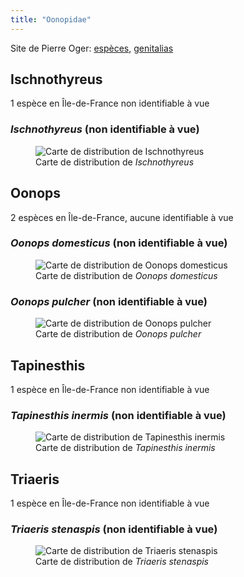```yaml
---
title: "Oonopidae"
---
```


Site de Pierre Oger: [espèces](https://arachno.piwigo.com/index?/category/498-oonopidae), [genitalias](https://arachno.piwigo.com/index?/tags/1487-_oonopidae)



## Ischnothyreus

1 espèce en Île-de-France non identifiable à vue



### *Ischnothyreus* (non identifiable à vue)



![Carte de distribution de *Ischnothyreus*](https://asfra.fr/Site/User_pages/Atlas/LR_ASFRA_Oonopidae_Ischnothyreus_2022-03-10.jpeg)



## Oonops

2 espèces en Île-de-France, aucune identifiable à vue



### *Oonops domesticus* (non identifiable à vue)



![Carte de distribution de *Oonops domesticus*](https://asfra.fr/Site/User_pages/Atlas/LR_ASFRA_Oonopidae_Oonops%20domesticus_2022-03-10.jpeg)



### *Oonops pulcher* (non identifiable à vue)



![Carte de distribution de *Oonops pulcher*](https://asfra.fr/Site/User_pages/Atlas/LR_ASFRA_Oonopidae_Oonops%20pulcher_2022-03-10.jpeg)



## Tapinesthis

1 espèce en Île-de-France non identifiable à vue



### *Tapinesthis inermis* (non identifiable à vue)



![Carte de distribution de *Tapinesthis inermis*](https://asfra.fr/Site/User_pages/Atlas/LR_ASFRA_Oonopidae_Tapinesthis%20inermis_2022-03-10.jpeg)



## Triaeris

1 espèce en Île-de-France non identifiable à vue



### *Triaeris stenaspis* (non identifiable à vue)



![Carte de distribution de *Triaeris stenaspis*](https://asfra.fr/Site/User_pages/Atlas/LR_ASFRA_Oonopidae_Triaeris%20stenaspis_2022-03-10.jpeg)



